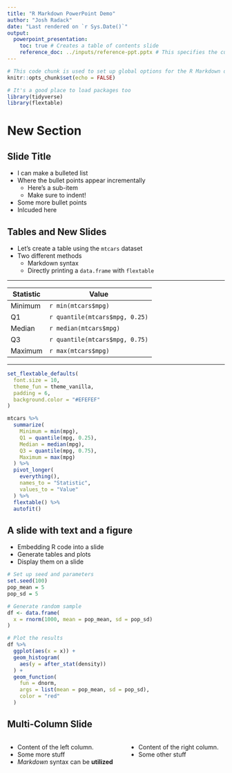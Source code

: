 ```yaml
---
title: "R Markdown PowerPoint Demo"
author: "Josh Radack"
date: "Last rendered on `r Sys.Date()`"
output:
  powerpoint_presentation:
    toc: true # Creates a table of contents slide
    reference_doc: ../inputs/reference-ppt.pptx # This specifies the custom template file
---
```


```r
# This code chunk is used to set up global options for the R Markdown document
knitr::opts_chunk$set(echo = FALSE)

# It's a good place to load packages too
library(tidyverse)
library(flextable)
```


# New Section

## Slide Title

::: incremental

- I can make a bulleted list
- Where the bullet points appear incrementally
  - Here's a sub-item
  - Make sure to indent!
- Some more bullet points
- Inlcuded here

:::

## Tables and New Slides

- Let's create a table using the `mtcars` dataset
- Two different methods
  - Markdown syntax
  - Directly printing a `data.frame` with `flextable`

---

| Statistic | Value |
|-----------|-------|
| Minimum | `r min(mtcars$mpg)` |
| Q1 | `r quantile(mtcars$mpg, 0.25)` |
| Median | `r median(mtcars$mpg)` |
| Q3 | `r quantile(mtcars$mpg, 0.75)` |
| Maximum | `r max(mtcars$mpg)` |


---

```r
set_flextable_defaults(
  font.size = 10,
  theme_fun = theme_vanilla,
  padding = 6,
  background.color = "#EFEFEF"
)

mtcars %>%
  summarize(
    Minimum = min(mpg),
    Q1 = quantile(mpg, 0.25),
    Median = median(mpg),
    Q3 = quantile(mpg, 0.75),
    Maximum = max(mpg)
  ) %>%
  pivot_longer(
    everything(),
    names_to = "Statistic",
    values_to = "Value"
  ) %>%
  flextable() %>%
  autofit()
```

## A slide with text and a figure

- Embedding R code into a slide
- Generate tables and plots
- Display them on a slide

```r
# Set up seed and parameters
set.seed(100)
pop_mean = 5
pop_sd = 5

# Generate random sample
df <- data.frame(
  x = rnorm(1000, mean = pop_mean, sd = pop_sd)
)

# Plot the results
df %>%
  ggplot(aes(x = x)) +
  geom_histogram(
    aes(y = after_stat(density))
  ) +
  geom_function(
    fun = dnorm,
    args = list(mean = pop_mean, sd = pop_sd),
    color = "red"
  )
```

## Multi-Column Slide

:::::: {.columns}
::: {.column}
- Content of the left column.
- Some more stuff
- *Markdown* syntax can be **utilized**
:::

::: {.column}
- Content of the right column.
- Some other stuff
:::
::::::

